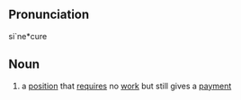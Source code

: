 ==Pronunciation==
si`ne*cure

==Noun==
# a [[position]] that [[require]]s no [[work]] but still gives a [[payment]]